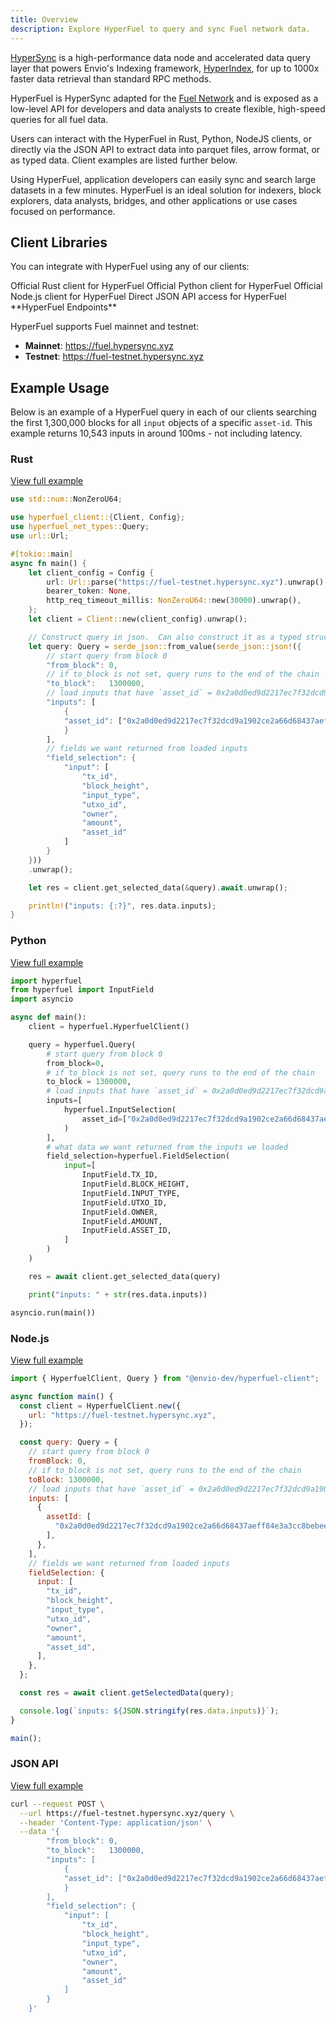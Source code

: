 ```yaml
---
title: Overview
description: Explore HyperFuel to query and sync Fuel network data.
---
```


[HyperSync](/HyperSync/overview) is a high-performance data node and accelerated data query layer that powers Envio's Indexing framework, [HyperIndex](/HyperIndex/Introduction/overview), for up to 1000x faster data retrieval than standard RPC methods.

HyperFuel is HyperSync adapted for the [Fuel Network](https://fuel.network/) and is exposed as a low-level API for developers and data analysts to create flexible, high-speed queries for all fuel data.

Users can interact with the HyperFuel in Rust, Python, NodeJS clients, or directly via the JSON API to extract data into parquet files, arrow format, or as typed data. Client examples are listed further below.

Using HyperFuel, application developers can easily sync and search large datasets in a few minutes. HyperFuel is an ideal solution for indexers, block explorers, data analysts, bridges, and other applications or use cases focused on performance.

## Client Libraries

You can integrate with HyperFuel using any of our clients:

<CardGroup cols={2}>
<Card title="Rust" icon="rust" href="https://github.com/enviodev/hyperfuel-client-rust">
Official Rust client for HyperFuel
</Card>
<Card title="Python" icon="python" href="https://github.com/enviodev/hyperfuel-client-python">
Official Python client for HyperFuel
</Card>
<Card title="Node.js" icon="node-js" href="https://github.com/enviodev/hyperfuel-client-node">
Official Node.js client for HyperFuel
</Card>
<Card title="JSON API" icon="code" href="https://github.com/enviodev/hyperfuel-json-api">
Direct JSON API access for HyperFuel
</Card>
</CardGroup>

<Info>
**HyperFuel Endpoints**

HyperFuel supports Fuel mainnet and testnet:
- **Mainnet**: https://fuel.hypersync.xyz
- **Testnet**: https://fuel-testnet.hypersync.xyz
</Info>

## Example Usage

Below is an example of a HyperFuel query in each of our clients searching the first 1,300,000 blocks for all `input` objects of a specific `asset-id`. This example returns 10,543 inputs in around 100ms - not including latency.

### Rust

[View full example](https://github.com/enviodev/hyperfuel-client-rust/tree/main/examples/asset-id)

```rust icon="/icons/rust-icon.png" title="main.rs"
use std::num::NonZeroU64;

use hyperfuel_client::{Client, Config};
use hyperfuel_net_types::Query;
use url::Url;

#[tokio::main]
async fn main() {
    let client_config = Config {
        url: Url::parse("https://fuel-testnet.hypersync.xyz").unwrap(),
        bearer_token: None,
        http_req_timeout_millis: NonZeroU64::new(30000).unwrap(),
    };
    let client = Client::new(client_config).unwrap();

    // Construct query in json.  Can also construct it as a typed struct (see predicate-root example)
    let query: Query = serde_json::from_value(serde_json::json!({
        // start query from block 0
        "from_block": 0,
        // if to_block is not set, query runs to the end of the chain
        "to_block":   1300000,
        // load inputs that have `asset_id` = 0x2a0d0ed9d2217ec7f32dcd9a1902ce2a66d68437aeff84e3a3cc8bebee0d2eea
        "inputs": [
            {
            "asset_id": ["0x2a0d0ed9d2217ec7f32dcd9a1902ce2a66d68437aeff84e3a3cc8bebee0d2eea"]
            }
        ],
        // fields we want returned from loaded inputs
        "field_selection": {
            "input": [
                "tx_id",
                "block_height",
                "input_type",
                "utxo_id",
                "owner",
                "amount",
                "asset_id"
            ]
        }
    }))
    .unwrap();

    let res = client.get_selected_data(&query).await.unwrap();

    println!("inputs: {:?}", res.data.inputs);
}
```

### Python

[View full example](https://github.com/enviodev/hyperfuel-client-python/blob/main/examples/asset-id.py)

```python icon="/icons/python-icon.png" title="asset_id.py"
import hyperfuel
from hyperfuel import InputField
import asyncio

async def main():
    client = hyperfuel.HyperfuelClient()

    query = hyperfuel.Query(
        # start query from block 0
        from_block=0,
        # if to_block is not set, query runs to the end of the chain
        to_block = 1300000,
        # load inputs that have `asset_id` = 0x2a0d0ed9d2217ec7f32dcd9a1902ce2a66d68437aeff84e3a3cc8bebee0d2eea
        inputs=[
            hyperfuel.InputSelection(
                asset_id=["0x2a0d0ed9d2217ec7f32dcd9a1902ce2a66d68437aeff84e3a3cc8bebee0d2eea"]
            )
        ],
        # what data we want returned from the inputs we loaded
        field_selection=hyperfuel.FieldSelection(
            input=[
                InputField.TX_ID,
                InputField.BLOCK_HEIGHT,
                InputField.INPUT_TYPE,
                InputField.UTXO_ID,
                InputField.OWNER,
                InputField.AMOUNT,
                InputField.ASSET_ID,
            ]
        )
    )

    res = await client.get_selected_data(query)

    print("inputs: " + str(res.data.inputs))

asyncio.run(main())
```

### Node.js

[View full example](https://github.com/enviodev/hyperfuel-client-node/tree/main/examples/asset-id)

```javascript icon="/icons/javascript-icon.png" title="index.js"
import { HyperfuelClient, Query } from "@envio-dev/hyperfuel-client";

async function main() {
  const client = HyperfuelClient.new({
    url: "https://fuel-testnet.hypersync.xyz",
  });

  const query: Query = {
    // start query from block 0
    fromBlock: 0,
    // if to_block is not set, query runs to the end of the chain
    toBlock: 1300000,
    // load inputs that have `asset_id` = 0x2a0d0ed9d2217ec7f32dcd9a1902ce2a66d68437aeff84e3a3cc8bebee0d2eea
    inputs: [
      {
        assetId: [
          "0x2a0d0ed9d2217ec7f32dcd9a1902ce2a66d68437aeff84e3a3cc8bebee0d2eea",
        ],
      },
    ],
    // fields we want returned from loaded inputs
    fieldSelection: {
      input: [
        "tx_id",
        "block_height",
        "input_type",
        "utxo_id",
        "owner",
        "amount",
        "asset_id",
      ],
    },
  };

  const res = await client.getSelectedData(query);

  console.log(`inputs: ${JSON.stringify(res.data.inputs)}`);
}

main();
```

### JSON API

[View full example](https://github.com/enviodev/hyperfuel-json-api/tree/main/asset-id-query-example)

```bash icon="terminal" title="terminal"
curl --request POST \
  --url https://fuel-testnet.hypersync.xyz/query \
  --header 'Content-Type: application/json' \
  --data '{
        "from_block": 0,
        "to_block":   1300000,
        "inputs": [
            {
            "asset_id": ["0x2a0d0ed9d2217ec7f32dcd9a1902ce2a66d68437aeff84e3a3cc8bebee0d2eea"]
            }
        ],
        "field_selection": {
            "input": [
                "tx_id",
                "block_height",
                "input_type",
                "utxo_id",
                "owner",
                "amount",
                "asset_id"
            ]
        }
    }'
```

